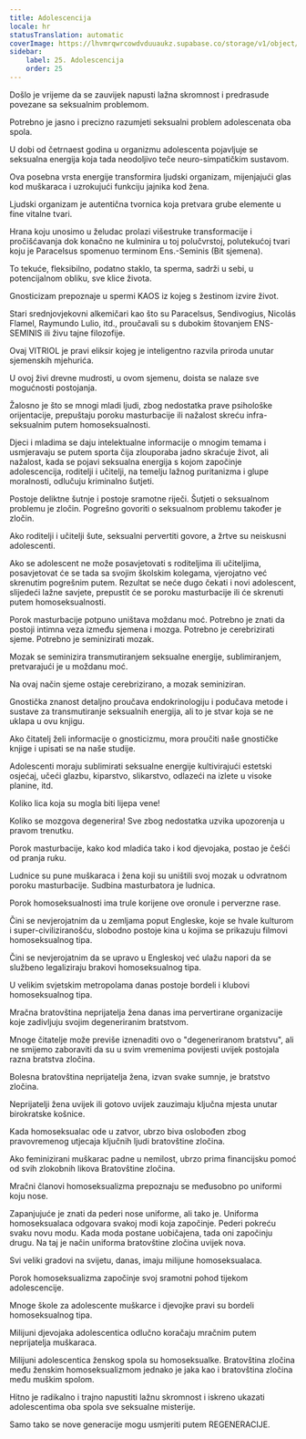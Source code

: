 ```yaml
---
title: Adolescencija
locale: hr
statusTranslation: automatic
coverImage: https://lhvmrqwrcowdvduuaukz.supabase.co/storage/v1/object/public/strapi-uploads/small_cover-educacion-fundamental.webp-2d51a7828a2b1309555be27f7e2a61a0.webp
sidebar:
    label: 25. Adolescencija
    order: 25
---
```

Došlo je vrijeme da se zauvijek napusti lažna skromnost i predrasude povezane sa seksualnim problemom.

Potrebno je jasno i precizno razumjeti seksualni problem adolescenata oba spola.

U dobi od četrnaest godina u organizmu adolescenta pojavljuje se seksualna energija koja tada neodoljivo teče neuro-simpatičkim sustavom.

Ova posebna vrsta energije transformira ljudski organizam, mijenjajući glas kod muškaraca i uzrokujući funkciju jajnika kod žena.

Ljudski organizam je autentična tvornica koja pretvara grube elemente u fine vitalne tvari.

Hrana koju unosimo u želudac prolazi višestruke transformacije i pročišćavanja dok konačno ne kulminira u toj polučvrstoj, polutekućoj tvari koju je Paracelsus spomenuo terminom Ens.-Seminis (Bit sjemena).

To tekuće, fleksibilno, podatno staklo, ta sperma, sadrži u sebi, u potencijalnom obliku, sve klice života.

Gnosticizam prepoznaje u spermi KAOS iz kojeg s žestinom izvire život.

Stari srednjovjekovni alkemičari kao što su Paracelsus, Sendivogius, Nicolás Flamel, Raymundo Lulio, itd., proučavali su s dubokim štovanjem ENS-SEMINIS ili živu tajne filozofije.

Ovaj VITRIOL je pravi eliksir kojeg je inteligentno razvila priroda unutar sjemenskih mjehurića.

U ovoj živi drevne mudrosti, u ovom sjemenu, doista se nalaze sve mogućnosti postojanja.

Žalosno je što se mnogi mladi ljudi, zbog nedostatka prave psihološke orijentacije, prepuštaju poroku masturbacije ili nažalost skreću infra-seksualnim putem homoseksualnosti.

Djeci i mladima se daju intelektualne informacije o mnogim temama i usmjeravaju se putem sporta čija zlouporaba jadno skraćuje život, ali nažalost, kada se pojavi seksualna energija s kojom započinje adolescencija, roditelji i učitelji, na temelju lažnog puritanizma i glupe moralnosti, odlučuju kriminalno šutjeti.

Postoje deliktne šutnje i postoje sramotne riječi. Šutjeti o seksualnom problemu je zločin. Pogrešno govoriti o seksualnom problemu također je zločin.

Ako roditelji i učitelji šute, seksualni pervertiti govore, a žrtve su neiskusni adolescenti.

Ako se adolescent ne može posavjetovati s roditeljima ili učiteljima, posavjetovat će se tada sa svojim školskim kolegama, vjerojatno već skrenutim pogrešnim putem. Rezultat se neće dugo čekati i novi adolescent, slijedeći lažne savjete, prepustit će se poroku masturbacije ili će skrenuti putem homoseksualnosti.

Porok masturbacije potpuno uništava moždanu moć. Potrebno je znati da postoji intimna veza između sjemena i mozga. Potrebno je cerebrizirati sjeme. Potrebno je seminizirati mozak.

Mozak se seminizira transmutiranjem seksualne energije, sublimiranjem, pretvarajući je u moždanu moć.

Na ovaj način sjeme ostaje cerebrizirano, a mozak seminiziran.

Gnostička znanost detaljno proučava endokrinologiju i podučava metode i sustave za transmutiranje seksualnih energija, ali to je stvar koja se ne uklapa u ovu knjigu.

Ako čitatelj želi informacije o gnosticizmu, mora proučiti naše gnostičke knjige i upisati se na naše studije.

Adolescenti moraju sublimirati seksualne energije kultivirajući estetski osjećaj, učeći glazbu, kiparstvo, slikarstvo, odlazeći na izlete u visoke planine, itd.

Koliko lica koja su mogla biti lijepa vene!

Koliko se mozgova degenerira! Sve zbog nedostatka uzvika upozorenja u pravom trenutku.

Porok masturbacije, kako kod mladića tako i kod djevojaka, postao je češći od pranja ruku.

Ludnice su pune muškaraca i žena koji su uništili svoj mozak u odvratnom poroku masturbacije. Sudbina masturbatora je ludnica.

Porok homoseksualnosti ima trule korijene ove oronule i perverzne rase.

Čini se nevjerojatnim da u zemljama poput Engleske, koje se hvale kulturom i super-civiliziranošću, slobodno postoje kina u kojima se prikazuju filmovi homoseksualnog tipa.

Čini se nevjerojatnim da se upravo u Engleskoj već ulažu napori da se službeno legaliziraju brakovi homoseksualnog tipa.

U velikim svjetskim metropolama danas postoje bordeli i klubovi homoseksualnog tipa.

Mračna bratovština neprijatelja žena danas ima pervertirane organizacije koje zadivljuju svojim degeneriranim bratstvom.

Mnoge čitatelje može previše iznenaditi ovo o "degeneriranom bratstvu", ali ne smijemo zaboraviti da su u svim vremenima povijesti uvijek postojala razna bratstva zločina.

Bolesna bratovština neprijatelja žena, izvan svake sumnje, je bratstvo zločina.

Neprijatelji žena uvijek ili gotovo uvijek zauzimaju ključna mjesta unutar birokratske košnice.

Kada homoseksualac ode u zatvor, ubrzo biva oslobođen zbog pravovremenog utjecaja ključnih ljudi bratovštine zločina.

Ako feminizirani muškarac padne u nemilost, ubrzo prima financijsku pomoć od svih zlokobnih likova Bratovštine zločina.

Mračni članovi homoseksualizma prepoznaju se međusobno po uniformi koju nose.

Zapanjujuće je znati da pederi nose uniforme, ali tako je. Uniforma homoseksualaca odgovara svakoj modi koja započinje. Pederi pokreću svaku novu modu. Kada moda postane uobičajena, tada oni započinju drugu. Na taj je način uniforma bratovštine zločina uvijek nova.

Svi veliki gradovi na svijetu, danas, imaju milijune homoseksualaca.

Porok homoseksualizma započinje svoj sramotni pohod tijekom adolescencije.

Mnoge škole za adolescente muškarce i djevojke pravi su bordeli homoseksualnog tipa.

Milijuni djevojaka adolescentica odlučno koračaju mračnim putem neprijatelja muškaraca.

Milijuni adolescentica ženskog spola su homoseksualke. Bratovština zločina među ženskim homoseksualizmom jednako je jaka kao i bratovština zločina među muškim spolom.

Hitno je radikalno i trajno napustiti lažnu skromnost i iskreno ukazati adolescentima oba spola sve seksualne misterije.

Samo tako se nove generacije mogu usmjeriti putem REGENERACIJE.

